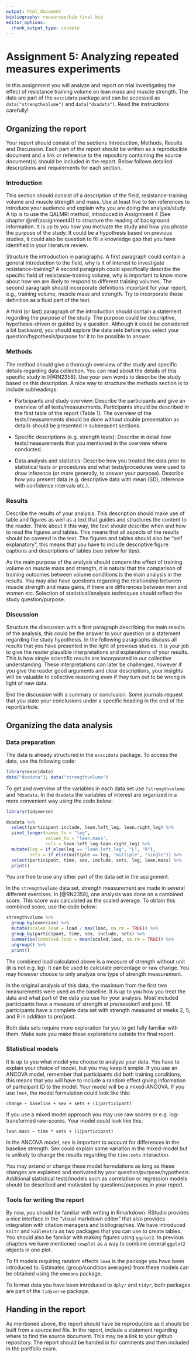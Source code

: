 ```yaml
---
output: html_document
bibliography: resources/bib-final.bib
editor_options: 
  chunk_output_type: console
---
```


# Assignment 5: Analyzing repeated measures experiments {#assignment5}

In this assignment you will analyze and report on trial investigating the effect of resistance training volume on lean mass and muscle strength. The data are part of the `exscidata` package and can be accessed as `data("strengthvolume")` and `data("dxadata")`. Read the instructions carefully!

## Organizing the report

Your report should consist of the sections Introduction, Methods, Results and Discussion. Each part of the report should be written as a reproducible document and a link or reference to the repository containing the source document(s) should be included in the report. Below follows detailed descriptions and requirements for each section.

### Introduction

This section should consist of a description of the field, resistance-training volume and muscle strength and mass. Use at least five to ten references to introduce your audience and explain why you are doing the analysis/study. A tip is to use the QALMRI method, introduced in Assignment 4 (See chapter \@ref(assignment4)) to structure the reading of background information. It is up to you how you motivate the study and how you phrase the purpose of the study. It could be a hypothesis based on previous studies, it could also be question to fill a knowledge gap that you have identified in your literature review.

Structure the introduction in paragraphs. A first paragraph could contain a general introduction to the field, why is it of interest to investigate resistance-training? A second paragraph could specifically describe the specific field of resistance-training volume, why is important to know more about how we are likely to respond to different training volumes. The second paragraph should incorporate definitions important for your report, e.g., training volume, muscle mass and strength. Try to incorporate these definition as a fluid part of the text.

A third (or last) paragraph of the introduction should contain a statement regarding the purpose of the study. The purpose could be descriptive, hypothesis-driven or guided by a question. Although it could be considered a bit backward, you should explore the data sets before you select your question/hypothesis/purpose for it to be possible to answer.

### Methods

The method should give a thorough overview of the study and specific details regarding data collection. You can read about the details of this specific study in [@RN2358]. Use your own words to describe the study based on this description. A nice way to structure the methods section is to include subheadings:

-   Participants and study overview: Describe the participants and give an overview of all tests/measurements. Participants should be described in the first table of the report (Table 1). The overview of the tests/measurements should be done without double presentation as details should be presented in subsequent sections.

-   Specific descriptions (e.g. strength tests): Describe in detail how tests/measurements that you mentioned in the overview where conducted.

-   Data analysis and statistics: Describe how you treated the data prior to statistical tests or procedures and what tests/procedures were used to draw inference (or more generally, to answer your purpose). Describe how you present data (e.g. descriptive data with mean (SD), inference with confidence intervals etc.).

### Results

Describe the results of your analysis. This description should make use of table and figures as well as a text that guides and structures the content to the reader. Think about it this way, the text should describe when and how to read the figures and tables. This means that all aspects of the results should be covered in the text. The figures and tables should also be "self explanatory", this means that you have to include descriptive figure captions and descriptions of tables (see below for tips).

As the main purpose of the analysis should concern the effect of training volume on muscle mass and strength, it is natural that the comparison of training outcomes between volume conditions is the main analysis in the results. You may also have questions regarding the relationship between muscle strength and mass gains, if there are differences between men and women etc. Selection of statistical/analysis techniques should reflect the study question/purpose.

### Discussion

Structure the discussion with a first paragraph describing the main results of the analysis, this could be the answer to your question or a statement regarding the study hypothesis. In the following paragraphs discuss all results that you have presented in the light of previous studies. It is your job to give the reader plausible interpretations and explanations of your results. This is how single scientific results are incorporated in our collective understanding. These interpretations can later be challenged, however if you give the reader good arguments and clear descriptions, your insights will be valuable to collective reasoning even if they turn out to be wrong in light of new data.

End the discussion with a summary or conclusion. Some journals request that you state your conclusions under a specific heading in the end of the report/article.

## Organizing the data analysis

### Data preparation

The data is already structured in the `exscidata` package. To access the data, use the following code:

```r

library(exscidata)
data("dxadata"); data("strengthvolume")


```

To get and overview of the variables in each data set use `?strengthvolume` and `?dxadata`. In the `dxadata` the variables of interest are organized in a more convenient way using the code below:

```r

library(tidyverse)

dxadata %>%
  select(participant:include, lean.left_leg, lean.right_leg) %>%
  pivot_longer(names_to = "leg", 
               values_to = "lean.mass", 
               cols = lean.left_leg:lean.right_leg) %>%
  mutate(leg = if_else(leg == "lean.left_leg", "L", "R"), 
         sets = if_else(multiple == leg, "multiple", "single")) %>%
  select(participant, time, sex, include, sets, leg, lean.mass) %>%
  print()

```

You are free to use any other part of the data set in the assignment.

In the `strengthvolume` data set, strength measurement are made in several different exercises. In [@RN2358], one analysis was done on a combined score. This score was calculated as the scaled average. To obtain this combined score, use the code below:

```r

strengthvolume %>%
  group_by(exercise) %>%
  mutate(scaled.load = load / max(load, na.rm = TRUE)) %>%
  group_by(participant, time, sex, include, sets) %>%
  summarise(combined.load = mean(scaled.load, na.rm = TRUE)) %>%
  ungroup() %>%
  print()

```

The combined load calculated above is a measure of strength without unit (it is not e.g. kg). It can be used to calculate percentage or raw change. You may however choose to only analyze one type of strength measurement.

In the original analysis of this data, the maximum from the first two measurements were used as the baseline. It is up to you how you treat the data and what part of the data you use for your analysis. Most included participants have a measure of strength at pre/session1 and post. 18 participants have a complete data set with strength measured at weeks 2, 5, and 9 in addition to pre/post.

Both data sets require more exploration for you to get fully familiar with them. Make sure you make these explorations outside the final report.

### Statistical models

It is up to you what model you choose to analyze your data. You have to explain your choice of model, but you may keep it simple. If you use an ANCOVA model, remember that participants did both training conditions, this means that you will have to include a random effect giving information of participant ID to the model. Your model will be a mixed-ANCOVA. If you use `lme4`, the model formulation could look like this:

`change ~ baseline + sex + sets + (1|participant)`

If you use a mixed model approach you may use raw scores or e.g. log-transformed raw-scores. Your model could look like this:

`lean.mass ~ time * sets + (1|participant)`

In the ANCOVA model, sex is important to account for differences in the baseline strength. Sex could explain some variation in the mixed-model but is unlikely to change the results regarding the `time:sets` interaction.

You may extend or change these model formulations as long as these changes are explained and motivated by your question/purpose/hypothesis. Additional statistical tests/models such as correlation or regression models should be described and motivated by questions/purposes in your report.

### Tools for writing the report

By now, you should be familiar with writing in Rmarkdown. RStudio provides a nice interface in the "visual markdown editor" that also provides integration with citation managers and bibliographies. We have introduced `knitr` and `kableExtra` as two packages that you can use to create tables. You should also be familiar with making figures using `ggplot2`. In previous chapters we have mentioned `cowplot` as a way to combine several `ggplot2` objects in one plot.

To fit models requiring random effects `lme4` is the package you have been introduced to. Estimates (group/condition averages) from these models can be obtained using the `emmeans` package.

To format data you have been introduced to `dplyr` and `tidyr`, both packages are part of the `tidyverse` package.

## Handing in the report

As mentioned above, the report should have be reproducible as it should be built from a source `Rmd` file. In the report, include a statement regarding where to find the source document. This may be a link to your github repository. The report should be handed in for comments and then included in the portfolio exam.
